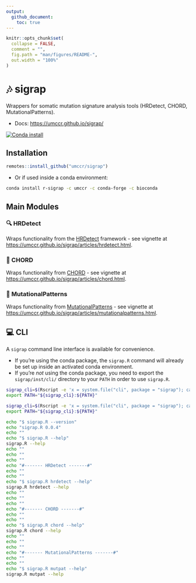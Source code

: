 ```yaml
---
output:
  github_document:
    toc: true
---
```


<!-- README.md is generated from README.Rmd. Please edit that file -->

```r
knitr::opts_chunk$set(
  collapse = FALSE,
  comment = "",
  fig.path = "man/figures/README-",
  out.width = "100%"
)
```

# 🎶 sigrap {#id_-sigrap}

Wrappers for somatic mutation signature analysis tools
(HRDetect, CHORD, MutationalPatterns).

- Docs: <https://umccr.github.io/sigrap/>

<!-- badges: start -->
[![Conda install](https://anaconda.org/umccr/r-sigrap/badges/installer/conda.svg)](https://anaconda.org/umccr/r-sigrap)
<!-- badges: end -->

## Installation

```r
remotes::install_github("umccr/sigrap")
```

- Or if used inside a conda environment:

```bash
conda install r-sigrap -c umccr -c conda-forge -c bioconda
```

## Main Modules

### 🔍 HRDetect {#id_-hrdetect}

Wraps functionality from the [HRDetect](https://github.com/Nik-Zainal-Group/signature.tools.lib)
framework - see
vignette at <https://umccr.github.io/sigrap/articles/hrdetect.html>.

### 🎸 CHORD {#id_-chord}

Wraps functionality from [CHORD](https://github.com/UMCUGenetics/CHORD) - see
vignette at <https://umccr.github.io/sigrap/articles/chord.html>.

### 🐾 MutationalPatterns {#id_-mutationalpatterns}

Wraps functionality from [MutationalPatterns](https://github.com/UMCUGenetics/MutationalPatterns) - see
vignette at <https://umccr.github.io/sigrap/articles/mutationalpatterns.html>.

## 💻 CLI {#id_-cli}

A `sigrap` command line interface is available for convenience.

- If you're using the conda package, the `sigrap.R` command will already be set up
  inside an activated conda environment.
- If you're _not_ using the conda package, you need to export the
  `sigrap/inst/cli/` directory to your `PATH` in order to use `sigrap.R`.

```bash
sigrap_cli=$(Rscript -e 'x = system.file("cli", package = "sigrap"); cat(x, "\n")' | xargs)
export PATH="${sigrap_cli}:${PATH}"
```

```bash
sigrap_cli=$(Rscript -e 'x = system.file("cli", package = "sigrap"); cat(x, "\n")' | xargs)
export PATH="${sigrap_cli}:${PATH}"

echo "$ sigrap.R --version"
echo "sigrap.R 0.0.4"
echo ""
echo "$ sigrap.R --help"
sigrap.R --help
echo ""
echo ""
echo ""
echo "#------- HRDetect -------#"
echo ""
echo ""
echo "$ sigrap.R hrdetect --help"
sigrap.R hrdetect --help
echo ""
echo ""
echo ""
echo "#------- CHORD -------#"
echo ""
echo ""
echo "$ sigrap.R chord --help"
sigrap.R chord --help
echo ""
echo ""
echo ""
echo "#------- MutationalPatterns -------#"
echo ""
echo ""
echo "$ sigrap.R mutpat --help"
sigrap.R mutpat --help
```
